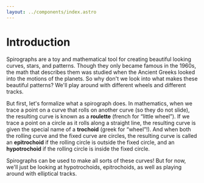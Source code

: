 ```yaml
---
layout: ../components/index.astro
---
```


# Introduction

Spirographs are a toy and mathematical tool for creating beautiful looking curves, stars, and patterns. Though they only became famous in the 1960s, the math that describes them was studied when the Ancient Greeks looked into the motions of the planets. So why don't we look into what makes these beautiful patterns? We'll play around with different wheels and different tracks.

But first, let's formalize what a spirograph does. In mathematics, when we trace a point on a curve that rolls on another curve (so they do not slide), the resulting curve is known as a **roulette** (french for “little wheel”). If we trace a point on a circle as it rolls along a straight line, the resulting curve is given the special name of a **trochoid** (greek for “wheel”!). And when both the rolling curve and the fixed curve are circles, the resulting curve is called an **epitrochoid** if the rolling circle is outside the fixed circle, and an **hypotrochoid** if the rolling circle is inside the fixed circle.

Spirographs can be used to make all sorts of these curves! But for now, we'll just be looking at hypotrochoids, epitrochoids, as well as playing around with elliptical tracks.
